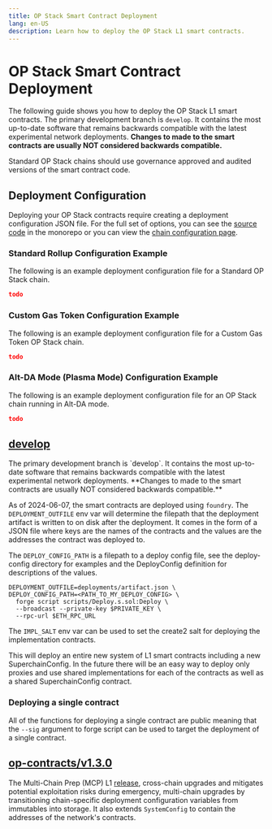 ```yaml
---
title: OP Stack Smart Contract Deployment
lang: en-US
description: Learn how to deploy the OP Stack L1 smart contracts.
---
```



# OP Stack Smart Contract Deployment

The following guide shows you how to deploy the OP Stack L1 smart contracts.
The primary development branch is `develop`. It contains the most up-to-date
software that remains backwards compatible with the latest experimental
network deployments. **Changes to made to the smart contracts are usually
NOT considered backwards compatible.**

<Callout>
  Standard OP Stack chains should use governance approved and audited versions
  of the smart contract code.
</Callout>

## Deployment Configuration

Deploying your OP Stack contracts require creating a deployment configuration
JSON file. For the full set of options, you can see the [source code](https://github.com/ethereum-optimism/optimism/blob/develop/op-chain-ops/genesis/config.go)
in the monorepo or you can view the [chain configuration page](/builders/chain-operators/management/configuration).

### Standard Rollup Configuration Example

The following is an example deployment configuration file for a Standard OP 
Stack chain.

```json
todo
```

### Custom Gas Token Configuration Example

The following is an example deployment configuration file for a Custom Gas 
Token OP Stack chain.

```json
todo
```

### Alt-DA Mode (Plasma Mode) Configuration Example

The following is an example deployment configuration file for an OP Stack 
chain running in Alt-DA mode.

```json
todo
```

## [develop](https://github.com/ethereum-optimism/optimism/tree/develop)

<Callout type="warning">
  The primary development branch is `develop`. It contains the most up-to-date
  software that remains backwards compatible with the latest experimental
  network deployments. **Changes to made to the smart contracts are usually
  NOT considered backwards compatible.**
</Callout>

As of 2024-06-07, the smart contracts are deployed using `foundry`. The
`DEPLOYMENT_OUTFILE` env var will determine the filepath that the deployment
artifact is written to on disk after the deployment. It comes in the form of a
JSON file where keys are the names of the contracts and the values are the
addresses the contract was deployed to.

The `DEPLOY_CONFIG_PATH` is a filepath to a deploy config file, see the
deploy-config directory for examples and the DeployConfig definition for
descriptions of the values.

```
DEPLOYMENT_OUTFILE=deployments/artifact.json \
DEPLOY_CONFIG_PATH=<PATH_TO_MY_DEPLOY_CONFIG> \
  forge script scripts/Deploy.s.sol:Deploy \
  --broadcast --private-key $PRIVATE_KEY \
  --rpc-url $ETH_RPC_URL
```

The `IMPL_SALT` env var can be used to set the create2 salt for deploying the
implementation contracts.

This will deploy an entire new system of L1 smart contracts including a new
SuperchainConfig. In the future there will be an easy way to deploy only
proxies and use shared implementations for each of the contracts as well as a
shared SuperchainConfig contract.

### Deploying a single contract

All of the functions for deploying a single contract are public meaning that
the `--sig` argument to forge script can be used to target the deployment of a
single contract.

## [op-contracts/v1.3.0](https://github.com/ethereum-optimism/optimism/tree/op-contracts/v1.3.0)

The Multi-Chain Prep (MCP) L1 [release](https://github.com/ethereum-optimism/optimism/releases/tag/op-contracts%2Fv1.3.0),
cross-chain upgrades and mitigates potential exploitation risks during
emergency, multi-chain upgrades by transitioning chain-specific deployment
configuration variables from immutables into storage. It also extends
`SystemConfig` to contain the addresses of the network's contracts.
